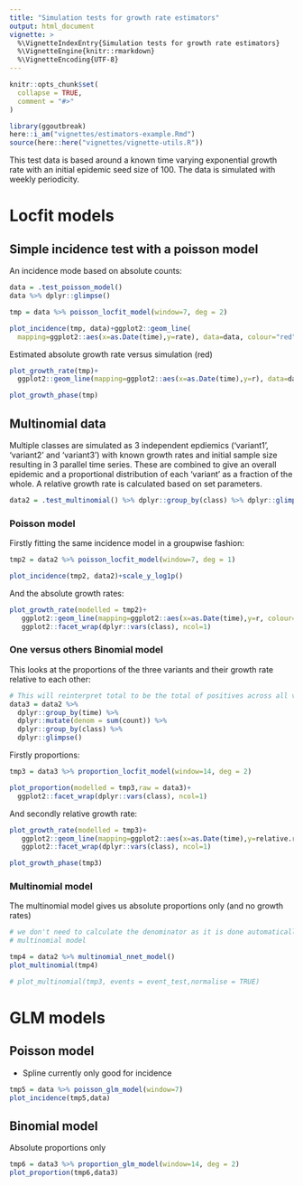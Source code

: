 ```yaml
---
title: "Simulation tests for growth rate estimators"
output: html_document
vignette: >
  %\VignetteIndexEntry{Simulation tests for growth rate estimators}
  %\VignetteEngine{knitr::rmarkdown}
  %\VignetteEncoding{UTF-8}
---
```


```r
knitr::opts_chunk$set(
  collapse = TRUE,
  comment = "#>"
)

library(ggoutbreak)
here::i_am("vignettes/estimators-example.Rmd")
source(here::here("vignettes/vignette-utils.R"))
```


This test data is based around a known time varying exponential growth rate
with an initial epidemic seed size of 100. The data is simulated with weekly
periodicity.

# Locfit models

## Simple incidence test with a poisson model

An incidence mode based on absolute counts:

```r
data = .test_poisson_model()
data %>% dplyr::glimpse()
```


```r
tmp = data %>% poisson_locfit_model(window=7, deg = 2)

plot_incidence(tmp, data)+ggplot2::geom_line(
  mapping=ggplot2::aes(x=as.Date(time),y=rate), data=data, colour="red",inherit.aes = FALSE)
```

Estimated absolute growth rate versus simulation (red)

```r

plot_growth_rate(tmp)+
  ggplot2::geom_line(mapping=ggplot2::aes(x=as.Date(time),y=r), data=data, colour="red",inherit.aes = FALSE)
```

```r

plot_growth_phase(tmp)

```

## Multinomial data

Multiple classes are simulated as 3 independent epdiemics ('variant1',
'variant2' and 'variant3') with known growth rates and initial sample size
resulting in 3 parallel time series. These are combined to give an overall
epidemic and a proportional distribution of each 'variant' as a fraction of the
whole. A relative growth rate is calculated based on set parameters.

```r
data2 = .test_multinomial() %>% dplyr::group_by(class) %>% dplyr::glimpse()
```

### Poisson model

Firstly fitting the same incidence model in a groupwise fashion:

```r
tmp2 = data2 %>% poisson_locfit_model(window=7, deg = 1)

plot_incidence(tmp2, data2)+scale_y_log1p()
```

And the absolute growth rates:

```r
plot_growth_rate(modelled = tmp2)+
   ggplot2::geom_line(mapping=ggplot2::aes(x=as.Date(time),y=r, colour=class), data=data2, inherit.aes = FALSE)+
   ggplot2::facet_wrap(dplyr::vars(class), ncol=1)

```

### One versus others Binomial model 

This looks at the proportions of the three variants and their growth rate relative
to each other:

```r
# This will reinterpret total to be the total of positives across all variants
data3 = data2 %>% 
  dplyr::group_by(time) %>% 
  dplyr::mutate(denom = sum(count)) %>%
  dplyr::group_by(class) %>%
  dplyr::glimpse()
```


Firstly proportions:

```r

tmp3 = data3 %>% proportion_locfit_model(window=14, deg = 2)

plot_proportion(modelled = tmp3,raw = data3)+
  ggplot2::facet_wrap(dplyr::vars(class), ncol=1)

```

And secondly relative growth rate:

```r


plot_growth_rate(modelled = tmp3)+
   ggplot2::geom_line(mapping=ggplot2::aes(x=as.Date(time),y=relative.r, colour=class), data=data2, inherit.aes = FALSE)+
   ggplot2::facet_wrap(dplyr::vars(class), ncol=1)

```

```r

plot_growth_phase(tmp3)

```

### Multinomial model

The multinomial model gives us absolute proportions only (and no growth rates)

```r
# we don't need to calculate the denominator as it is done automatically by the 
# multinomial model

tmp4 = data2 %>% multinomial_nnet_model()
plot_multinomial(tmp4)

# plot_multinomial(tmp3, events = event_test,normalise = TRUE)

```

# GLM models

## Poisson model

* Spline currently only good for incidence

```r

tmp5 = data %>% poisson_glm_model(window=7)
plot_incidence(tmp5,data)

```

## Binomial model

Absolute proportions only

```r

tmp6 = data3 %>% proportion_glm_model(window=14, deg = 2)
plot_proportion(tmp6,data3)

```


